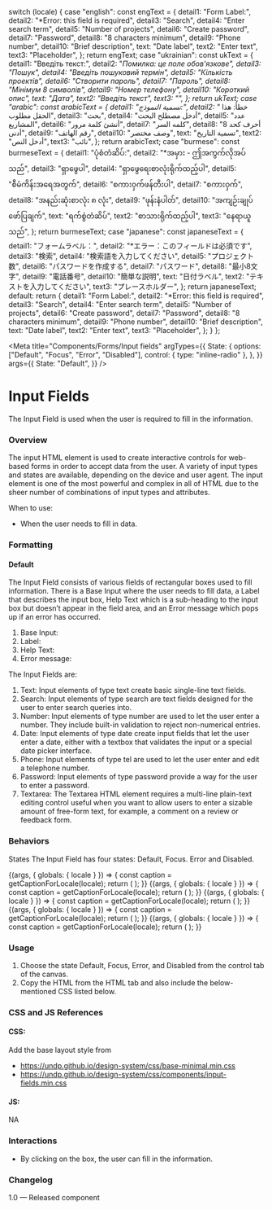 
  switch (locale) {
    case "english":
      const engText = {
        detail1: "Form Label:",
        detail2: "*Error: this field is required",
        detail3: "Search",
        detail4: "Enter search term",
        detail5: "Number of projects",
        detail6: "Create password",
        detail7: "Password",
        detail8: "8 characters minimum",
        detail9: "Phone number",
        detail10: "Brief description",
        text: "Date label",
        text2: "Enter text",
        text3: "Placeholder",
      };
      return engText;
    case "ukrainian":
      const ukText = {
        detail1: "Введіть текст:",
        detail2: "*Помилка: це поле обов'язкове",
        detail3: "Пошук",
        detail4: "Введіть пошуковий термін",
        detail5: "Кількість проектів",
        detail6: "Створити пароль",
        detail7: "Пароль",
        detail8: "Мінімум 8 символів",
        detail9: "Номер телефону",
        detail10: "Короткий опис",
        text: "Дата",
        text2: "Введіть текст",
        text3: "",
      };
      return ukText;
    case "arabic":
      const arabicText = {
        detail1: "تسمية النموذج:",
        detail2: "* خطأ: هذا الحقل مطلوب",
        detail3: "بحث",
        detail4: "أدخل مصطلح البحث",
        detail5: "عدد المشاريع",
        detail6: "أنشئ كلمة مرور",
        detail7: "كلمه السر",
        detail8: "8 أحرف كحد أدنى",
        detail9: "رقم الهاتف",
        detail10: "وصف مختصر",
        text: "تسمية التاريخ",
        text2: "أدخل النص",
        text3: "نائب",
      };
      return arabicText;
    case "burmese":
      const burmeseText = {
        detail1: "ပုံစံတံဆိပ်:",
        detail2: "*အမှား - ဤအကွက်လိုအပ်သည်",
        detail3: "ရှာဖွေပါ",
        detail4: "ရှာဖွေရေးစာလုံးရိုက်ထည့်ပါ",
        detail5: "စီမံကိန်းအရေအတွက်",
        detail6: "စကားဝှက်ဖန်တီးပါ",
        detail7: "စကားဝှက်",
        detail8: "အနည်းဆုံးစာလုံး ၈ လုံး",
        detail9: "ဖုန်းနံပါတ်",
        detail10: "အကျဉ်းချုပ်ဖော်ပြချက်",
        text: "ရက်စွဲတံဆိပ်",
        text2: "စာသားရိုက်ထည့်ပါ",
        text3: "နေရာယူသည်",
      };
      return burmeseText;
    case "japanese":
      const japaneseText = {
        detail1: "フォームラベル：",
        detail2: "*エラー：このフィールドは必須です",
        detail3: "検索",
        detail4: "検索語を入力してください",
        detail5: "プロジェクト数",
        detail6: "パスワードを作成する",
        detail7: "パスワード",
        detail8: "最小8文字",
        detail9: "電話番号",
        detail10: "簡単な説明",
        text: "日付ラベル",
        text2: "テキストを入力してください",
        text3: "プレースホルダー",
      };
      return japaneseText;
    default:
      return {
        detail1: "Form Label:",
        detail2: "*Error: this field is required",
        detail3: "Search",
        detail4: "Enter search term",
        detail5: "Number of projects",
        detail6: "Create password",
        detail7: "Password",
        detail8: "8 characters minimum",
        detail9: "Phone number",
        detail10: "Brief description",
        text: "Date label",
        text2: "Enter text",
        text3: "Placeholder",
      };
  }
};

<Meta
  title="Components/Forms/Input fields"
  argTypes={{
    State: {
      options: ["Default", "Focus", "Error", "Disabled"],
      control: { type: "inline-radio" },
    },
  }}
  args={{
    State: "Default",
  }}
/>

# Input Fields

The Input Field is used when the user is required to fill in the information.

### Overview

The input HTML element is used to create interactive controls for web-based forms in order to accept data from the user. A variety of input types and states are available, depending on the device and user agent. The input element is one of the most powerful and complex in all of HTML due to the sheer number of combinations of input types and attributes.

When to use:

- When the user needs to fill in data.

### Formatting

#### Default

The Input Field consists of various fields of rectangular boxes used to fill information. There is a Base Input where the user needs to fill data, a Label that describes the input box, Help Text which is a sub-heading to the input box but doesn’t appear in the field area, and an Error message which pops up if an error has occurred.

1. Base Input:
2. Label:
3. Help Text:
4. Error message:

The Input Fields are:

1. Text: Input elements of type text create basic single-line text fields.
2. Search: Input elements of type search are text fields designed for the user to enter search queries into.
3. Number: Input elements of type number are used to let the user enter a number. They include built-in validation to reject non-numerical entries.
4. Date: Input elements of type date create input fields that let the user enter a date, either with a textbox that validates the input or a special date picker interface.
5. Phone: Input elements of type tel are used to let the user enter and edit a telephone number.
6. Password: Input elements of type password provide a way for the user to enter a password.
7. Textarea: The Textarea HTML element requires a multi-line plain-text editing control useful when you want to allow users to enter a sizable amount of free-form text, for example, a comment on a review or feedback form.

### Behaviors

States
The Input Field has four states: Default, Focus. Error and Disabled.

<Canvas>
  <Story name="Date">
    {(args, { globals: { locale } }) => {
      const caption = getCaptionForLocale(locale);
      return (
        <Inputcomponent
          labelText={caption.text}
          errorText={caption.detail2}
          element="input"
          type="date"
          id="date"
          placeholder="dd/mm/yyyy"
          {...args}
        ></Inputcomponent>
      );
    }}
  </Story>
</Canvas>

<Canvas>
  <Story name="Number">
    {(args, { globals: { locale } }) => {
      const caption = getCaptionForLocale(locale);
      return (
        <Inputcomponent
          labelText={caption.detail5}
          errorText={caption.detail2}
          element="input"
          type="number"
          id="number"
          pattern="[0-9]*"
          placeholder={caption.text3}
          {...args}
        ></Inputcomponent>
      );
    }}
  </Story>
</Canvas>

<Canvas>
  <Story name="Password">
    {(args, { globals: { locale } }) => {
      const caption = getCaptionForLocale(locale);
      return (
        <Inputcomponent
          labelText={caption.detail6}
          element="input"
          helpText={caption.detail8}
          errorText={caption.detail2}
          type="password"
          id="password"
          minlength="8"
          placeholder={caption.detail7}
          {...args}
        ></Inputcomponent>
      );
    }}
  </Story>
</Canvas>

<Canvas>
  <Story name="Telephone">
    {(args, { globals: { locale } }) => {
      const caption = getCaptionForLocale(locale);
      return (
        <Inputcomponent
          labelText={caption.detail9}
          element="input"
          type="tel"
          id="tel"
          errorText={caption.detail2}
          placeholder="+234 000 000 0000"
          pattern="[0-9]{3}-[0-9]{2}-[0-9]{3}"
          {...args}
        ></Inputcomponent>
      );
    }}
  </Story>
</Canvas>

<Canvas>
  <Story name="Text">
    {(args, { globals: { locale } }) => {
      const caption = getCaptionForLocale(locale);
      return (
        <Inputcomponent
          labelText={caption.detail1}
          errorText={caption.detail2}
          element="input"
          type="text"
          id="text"
          placeholder={caption.text3}
          {...args}
        ></Inputcomponent>
      );
    }}
  </Story>
</Canvas>

### Usage

1. Choose the state Default, Focus, Error, and Disabled from the control tab of the canvas.
2. Copy the HTML from the HTML tab and also include the below-mentioned CSS listed below.

### CSS and JS References

#### CSS:

Add the base layout style from

- https://undp.github.io/design-system/css/base-minimal.min.css
- https://undp.github.io/design-system/css/components/input-fields.min.css

#### JS:

NA

### Interactions

- By clicking on the box, the user can fill in the information.

### Changelog

1.0 — Released component
